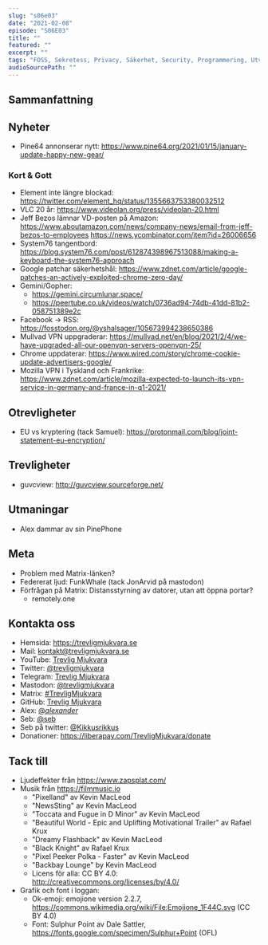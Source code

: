 ```yaml
---
slug: "s06e03"
date: "2021-02-08"
episode: "S06E03"
title: ""
featured: ""
excerpt: ""
tags: "FOSS, Sekretess, Privacy, Säkerhet, Security, Programmering, Utveckling, Mjukvara, PinePhone, Technology, Linux, Open Source, Pine64"
audioSourcePath: ""
---
```


## Sammanfattning

## Nyheter

- Pine64 annonserar nytt: https://www.pine64.org/2021/01/15/january-update-happy-new-gear/

### Kort & Gott

- Element inte längre blockad: https://twitter.com/element_hq/status/1355663753380032512
- VLC 20 år: https://www.videolan.org/press/videolan-20.html
- Jeff Bezos lämnar VD-posten på Amazon: https://www.aboutamazon.com/news/company-news/email-from-jeff-bezos-to-employees https://news.ycombinator.com/item?id=26006656
- System76 tangentbord: https://blog.system76.com/post/612874398967513088/making-a-keyboard-the-system76-approach
- Google patchar säkerhetshål: https://www.zdnet.com/article/google-patches-an-actively-exploited-chrome-zero-day/
- Gemini/Gopher:
  - https://gemini.circumlunar.space/
  - https://peertube.co.uk/videos/watch/0736ad94-74db-41dd-81b2-058751389e2c
- Facebook -> RSS: https://fosstodon.org/@yshalsager/105673994238650386
- Mullvad VPN uppgraderar: https://mullvad.net/en/blog/2021/2/4/we-have-upgraded-all-our-openvpn-servers-openvpn-25/
- Chrome uppdaterar: https://www.wired.com/story/chrome-cookie-update-advertisers-google/
- Mozilla VPN i Tyskland och Frankrike: https://www.zdnet.com/article/mozilla-expected-to-launch-its-vpn-service-in-germany-and-france-in-q1-2021/

## Otrevligheter
- EU vs kryptering (tack Samuel): https://protonmail.com/blog/joint-statement-eu-encryption/

## Trevligheter

- guvcview: http://guvcview.sourceforge.net/

## Utmaningar

- Alex dammar av sin PinePhone

## Meta

- Problem med Matrix-länken?
- Federerat ljud: FunkWhale (tack JonArvid på mastodon)
- Förfrågan på Matrix: Distansstyrning av datorer, utan att öppna portar?
  - remotely.one

## Kontakta oss

- Hemsida: https://trevligmjukvara.se
- Mail: kontakt@trevligmjukvara.se
- YouTube: [Trevlig Mjukvara](https://www.youtube.com/channel/UCRVmpkj-XM6UhUCjGiL3hhQ)
- Twitter: [@trevligmjukvara](https://twitter.com/trevligmjukvara)
- Telegram: [Trevlig Mjukvara](https://t.me/trevligmjukvara)
- Mastodon: [@trevligmjukvara](https://mastodon.linuxkompis.se/@trevligmjukvara)
- Matrix: [#TrevligMjukvara](https://matrix.to/#/%23TrevligMjukvara:matrix.org)
- GitHub: [Trevlig Mjukvara](https://github.com/trevligmjukvara)
- Alex: [@_alexander_](https://mastodon.online/@_alexander_)
- Seb: [@seb](https://social.gelotte.dev/@seb)
- Seb på twitter: [@Kikkusrikkus](https://twitter.com/Kikkusrikkus)
- Donationer: https://liberapay.com/TrevligMjukvara/donate

## Tack till

- Ljudeffekter från https://www.zapsplat.com/
- Musik från https://filmmusic.io
  - "Pixelland" av Kevin MacLeod
  - "NewsSting" av Kevin MacLeod
  - "Toccata and Fugue in D Minor" av Kevin MacLeod
  - "Beautiful World - Epic and Uplifting Motivational Trailer" av Rafael Krux
  - "Dreamy Flashback" av Kevin MacLeod
  - "Black Knight" av Rafael Krux
  - "Pixel Peeker Polka - Faster" av Kevin MacLeod
  - "Backbay Lounge" by Kevin MacLeod
  - Licens för alla: CC BY 4.0: http://creativecommons.org/licenses/by/4.0/
- Grafik och font i loggan:
  - Ok-emoji: emojione version 2.2.7, https://commons.wikimedia.org/wiki/File:Emojione_1F44C.svg (CC BY 4.0)
  - Font: Sulphur Point av Dale Sattler, https://fonts.google.com/specimen/Sulphur+Point (OFL)
